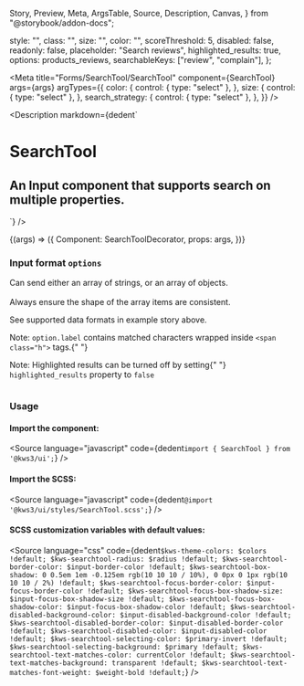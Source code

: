   Story,
  Preview,
  Meta,
  ArgsTable,
  Source,
  Description,
  Canvas,
} from "@storybook/addon-docs";


  style: "",
  class: "",
  size: "",
  color: "",
  scoreThreshold: 5,
  disabled: false,
  readonly: false,
  placeholder: "Search reviews",
  highlighted_results: true,
  options: products_reviews,
  searchableKeys: ["review", "complain"],
};

<Version />

<Meta
  title="Forms/SearchTool/SearchTool"
  component={SearchTool}
  args={args}
  argTypes={{
    color: {
      control: { type: "select" },
    },
    size: {
      control: { type: "select" },
    },
    search_strategy: {
      control: { type: "select" },
    },
  }}
/>

<Description
  markdown={dedent`
# SearchTool
## An Input component that supports search on multiple properties.
`}
/>

<Canvas>
  <Story name="SearchTool" args={args} play={playInteractions}>
    {(args) => ({
      Component: SearchToolDecorator,
      props: args,
    })}
  </Story>
</Canvas>

<ArgsTable story="SearchTool" />
<div class="notification is-primary is-light">
  <div class="columns">
    <div class="column">
      <h3>
        Input format <code>options</code>
      </h3>
      <p>
        Can send either an array of strings, or an array of objects.<br></br>Always
        ensure the shape of the array items are consistent.
      </p>
      <p>See supported data formats in example story above.</p>
      <p>
        Note: <code>option.label</code> contains matched characters wrapped
        inside <code>&lt;span class="h"&gt;</code> tags.{" "}
      </p>
      <p>
        Note: Highlighted results can be turned off by setting{" "}
        <code>highlighted_results</code> property to <code>false</code>
      </p>
    </div>
  </div>
</div>

### Usage

#### Import the component:

<Source
  language="javascript"
  code={dedent`import { SearchTool } from '@kws3/ui';`}
/>

#### Import the SCSS:

<Source
  language="javascript"
  code={dedent`@import '@kws3/ui/styles/SearchTool.scss';`}
/>

#### SCSS customization variables with default values:

<Source
  language="css"
  code={dedent`
      $kws-theme-colors: $colors !default;
      $kws-searchtool-radius: $radius !default;
      $kws-searchtool-border-color: $input-border-color !default;
      $kws-searchtool-box-shadow: 0 0.5em 1em -0.125em rgb(10 10 10 / 10%),
        0 0px 0 1px rgb(10 10 10 / 2%) !default;
      $kws-searchtool-focus-border-color: $input-focus-border-color !default;
      $kws-searchtool-focus-box-shadow-size: $input-focus-box-shadow-size !default;
      $kws-searchtool-focus-box-shadow-color: $input-focus-box-shadow-color !default;
      $kws-searchtool-disabled-background-color: $input-disabled-background-color !default;
      $kws-searchtool-disabled-border-color: $input-disabled-border-color !default;
      $kws-searchtool-disabled-color: $input-disabled-color !default;
      $kws-searchtool-selecting-color: $primary-invert !default;
      $kws-searchtool-selecting-background: $primary !default;
      $kws-searchtool-text-matches-color: currentColor !default;
      $kws-searchtool-text-matches-background: transparent !default;
      $kws-searchtool-text-matches-font-weight: $weight-bold !default;
    `}
/>
